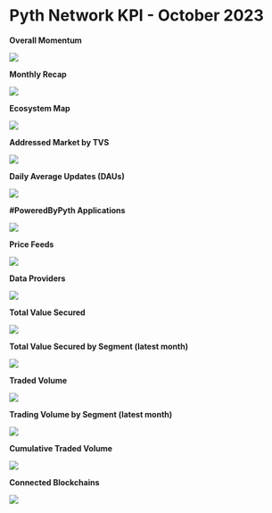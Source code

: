 # Pyth Network KPI - October 2023

**Overall Momentum**

![](../../../../images/kpi/october-23/pyth-momentum-oct-23.jpg)

**Monthly Recap**

![](../../../../images/kpi/october-23/pyth-momentum-oct-23.jpg)

**Ecosystem Map**

![](../../../../images/kpi/october-23/pyth-ecosystem-oct-23.jpg)

**Addressed Market by TVS**

![](../../../../images/kpi/october-23/pyth-tvs-l1-l2.png)

**Daily Average Updates (DAUs)**

![](../../../../images/kpi/october-23/oct-23-daily-average-updates.png)

**#PoweredByPyth Applications**

![](../../../../images/kpi/october-23/oct-23-apps-integrations.png)

**Price Feeds**

![](../../../../images/kpi/october-23/oct-23-price-feeds.png)

**Data Providers**

![](../../../../images/kpi/october-23/oct-23-data-providers.png)

**Total Value Secured**

![](../../../../images/kpi/october-23/oct-23-all-chain-tvs.png)

**Total Value Secured by Segment (latest month)**

![](../../../../images/kpi/october-23/oct-23-dapps-tvs.png)

**Traded Volume**

![](../../../../images/kpi/october-23/oct-23-all-chain-volume.png)

**Trading Volume by Segment (latest month)**

![](../../../../images/kpi/october-23/oct-23-trading-volume.png)

**Cumulative Traded Volume**

![](../../../../images/kpi/october-23/oct-23-traded-volume.png)

**Connected Blockchains**

![](../../../../images/kpi/october-23/oct-23-connected-blockchains.png)
